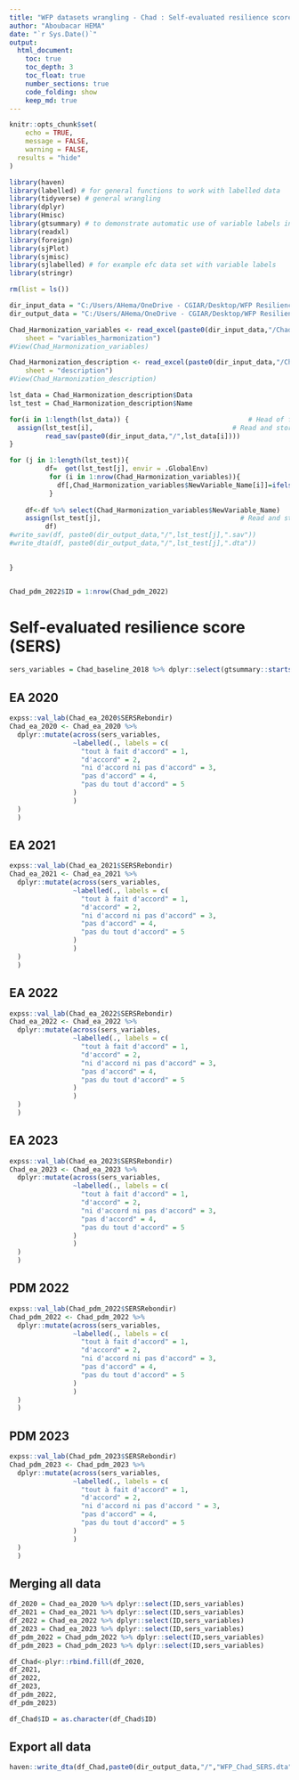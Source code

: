 ```yaml
---
title: "WFP datasets wrangling - Chad : Self-evaluated resilience score"
author: "Aboubacar HEMA"
date: "`r Sys.Date()`"
output: 
  html_document:
    toc: true
    toc_depth: 3
    toc_float: true
    number_sections: true
    code_folding: show
    keep_md: true
---
```



```r
knitr::opts_chunk$set(
	echo = TRUE,
	message = FALSE,
	warning = FALSE,
  results = "hide"
)
```



```r
library(haven)
library(labelled) # for general functions to work with labelled data
library(tidyverse) # general wrangling
library(dplyr)
library(Hmisc)
library(gtsummary) # to demonstrate automatic use of variable labels in summary tables
library(readxl)
library(foreign)
library(sjPlot)
library(sjmisc)
library(sjlabelled) # for example efc data set with variable labels
library(stringr)
```



```r

rm(list = ls())
```

```r

dir_input_data = "C:/Users/AHema/OneDrive - CGIAR/Desktop/WFP Resilience dataset/data/input_data/Chad"
dir_output_data = "C:/Users/AHema/OneDrive - CGIAR/Desktop/WFP Resilience dataset/data/output_data/Chad"
```

```r

Chad_Harmonization_variables <- read_excel(paste0(dir_input_data,"/Chad_Harmonization.xlsx"), 
    sheet = "variables_harmonization")
#View(Chad_Harmonization_variables)

Chad_Harmonization_description <- read_excel(paste0(dir_input_data,"/Chad_Harmonization.xlsx"), 
    sheet = "description")
#View(Chad_Harmonization_description)
```

```r

lst_data = Chad_Harmonization_description$Data
lst_test = Chad_Harmonization_description$Name

for(i in 1:length(lst_data)) {                              # Head of for-loop
  assign(lst_test[i],                                   # Read and store data frames
         read_sav(paste0(dir_input_data,"/",lst_data[i])))
}

```


```r

for (j in 1:length(lst_test)){
         df=  get(lst_test[j], envir = .GlobalEnv)
          for (i in 1:nrow(Chad_Harmonization_variables)){
            df[,Chad_Harmonization_variables$NewVariable_Name[i]]=ifelse(is.na(Chad_Harmonization_variables[i,lst_test[j]]),NA,df[,Chad_Harmonization_variables[i,lst_test[j]][[1]]])
          }
    
    df<-df %>% select(Chad_Harmonization_variables$NewVariable_Name)
    assign(lst_test[j],                                   # Read and store data frames
         df)
#write_sav(df, paste0(dir_output_data,"/",lst_test[j],".sav"))
#write_dta(df, paste0(dir_output_data,"/",lst_test[j],".dta"))
    

}



```

```r
Chad_pdm_2022$ID = 1:nrow(Chad_pdm_2022)
```


# Self-evaluated resilience score (SERS) 


```r
sers_variables = Chad_baseline_2018 %>% dplyr::select(gtsummary::starts_with("SERS")) %>% names()
```


## EA 2020

```r
expss::val_lab(Chad_ea_2020$SERSRebondir)
Chad_ea_2020 <- Chad_ea_2020 %>% 
  dplyr::mutate(across(sers_variables,
                ~labelled(., labels = c(
                  "tout à fait d'accord" = 1,
                  "d'accord" = 2,
                  "ni d'accord ni pas d'accord" = 3,
                  "pas d'accord" = 4,
                  "pas du tout d'accord" = 5
                )
                )
  )
  )
```


## EA 2021

```r
expss::val_lab(Chad_ea_2021$SERSRebondir)
Chad_ea_2021 <- Chad_ea_2021 %>% 
  dplyr::mutate(across(sers_variables,
                ~labelled(., labels = c(
                  "tout à fait d'accord" = 1,
                  "d'accord" = 2,
                  "ni d'accord ni pas d'accord" = 3,
                  "pas d'accord" = 4,
                  "pas du tout d'accord" = 5
                )
                )
  )
  )
```

## EA 2022

```r
expss::val_lab(Chad_ea_2022$SERSRebondir)
Chad_ea_2022 <- Chad_ea_2022 %>% 
  dplyr::mutate(across(sers_variables,
                ~labelled(., labels = c(
                  "tout à fait d'accord" = 1,
                  "d'accord" = 2,
                  "ni d'accord ni pas d'accord" = 3,
                  "pas d'accord" = 4,
                  "pas du tout d'accord" = 5
                )
                )
  )
  )
```



## EA 2023

```r
expss::val_lab(Chad_ea_2023$SERSRebondir)
Chad_ea_2023 <- Chad_ea_2023 %>% 
  dplyr::mutate(across(sers_variables,
                ~labelled(., labels = c(
                  "tout à fait d'accord" = 1,
                  "d'accord" = 2,
                  "ni d'accord ni pas d'accord" = 3,
                  "pas d'accord" = 4,
                  "pas du tout d'accord" = 5
                )
                )
  )
  )
```



## PDM 2022

```r
expss::val_lab(Chad_pdm_2022$SERSRebondir)
Chad_pdm_2022 <- Chad_pdm_2022 %>% 
  dplyr::mutate(across(sers_variables,
                ~labelled(., labels = c(
                  "tout à fait d'accord" = 1,
                  "d'accord" = 2,
                  "ni d'accord ni pas d'accord" = 3,
                  "pas d'accord" = 4,
                  "pas du tout d'accord" = 5
                )
                )
  )
  )
```

## PDM 2023

```r
expss::val_lab(Chad_pdm_2023$SERSRebondir)
Chad_pdm_2023 <- Chad_pdm_2023 %>% 
  dplyr::mutate(across(sers_variables,
                ~labelled(., labels = c(
                  "tout à fait d'accord" = 1,
                  "d'accord" = 2,
                  "ni d'accord ni pas d'accord " = 3,
                  "pas d'accord" = 4,
                  "pas du tout d'accord" = 5
                )
                )
  )
  )
```


## Merging all data

```r
df_2020 = Chad_ea_2020 %>% dplyr::select(ID,sers_variables)
df_2021 = Chad_ea_2021 %>% dplyr::select(ID,sers_variables)
df_2022 = Chad_ea_2022 %>% dplyr::select(ID,sers_variables)
df_2023 = Chad_ea_2023 %>% dplyr::select(ID,sers_variables)
df_pdm_2022 = Chad_pdm_2022 %>% dplyr::select(ID,sers_variables)
df_pdm_2023 = Chad_pdm_2023 %>% dplyr::select(ID,sers_variables)
```


```r

df_Chad<-plyr::rbind.fill(df_2020,
df_2021,
df_2022,
df_2023,
df_pdm_2022,
df_pdm_2023)

```

```r


df_Chad$ID = as.character(df_Chad$ID)
```

## Export all data

```r
haven::write_dta(df_Chad,paste0(dir_output_data,"/","WFP_Chad_SERS.dta"))
```


